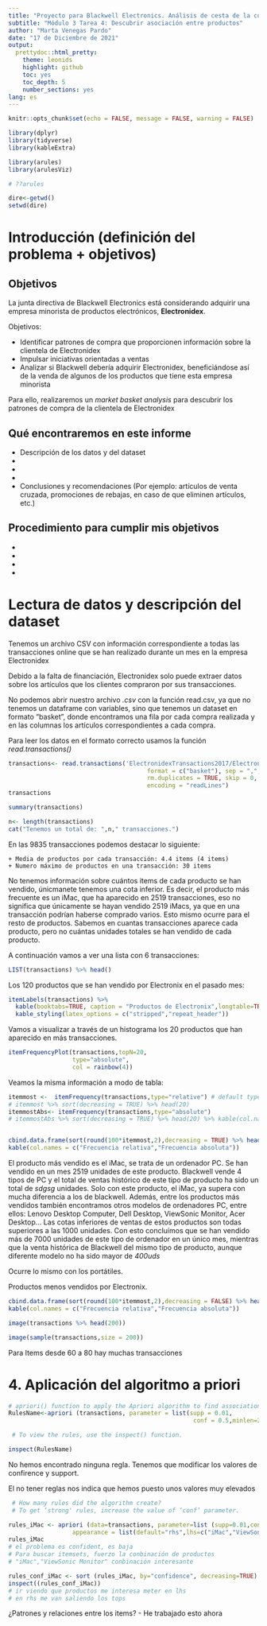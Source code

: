 ```yaml
---
title: "Proyecto para Blackwell Electronics. Análisis de cesta de la compra"
subtitle: "Módulo 3 Tarea 4: Descubrir asociación entre productos"
author: "Marta Venegas Pardo"
date: "17 de Diciembre de 2021"
output:
  prettydoc::html_pretty:
    theme: leonids
    highlight: github
    toc: yes
    toc_depth: 5
    number_sections: yes
lang: es
---
```


```r
knitr::opts_chunk$set(echo = FALSE, message = FALSE, warning = FALSE)
```



```r
library(dplyr)
library(tidyverse)
library(kableExtra)

library(arules)
library(arulesViz)

# ??arules
```


```r
dire<-getwd()
setwd(dire)
```



# Introducción (definición del problema + objetivos)

## Objetivos

La junta directiva de Blackwell Electronics está considerando adquirir una empresa minorista de productos electrónicos, **Electronidex**.

Objetivos:

- Identificar patrones de compra que proporcionen información sobre la clientela de Electronidex
- Impulsar iniciativas orientadas a ventas 
- Analizar si Blackwell debería adquirir Electronidex, beneficiándose así de la venda de algunos de los productos que tiene esta empresa minorista


Para ello, realizaremos un *market basket analysis* para descubrir los patrones de compra de la clientela de Electronidex


## Qué encontraremos en este informe

- Descripción de los datos y del dataset
- 
- 
- 
- Conclusiones y recomendaciones (Por ejemplo: artículos de venta cruzada, promociones de rebajas, en caso de que eliminen artículos, etc.)




## Procedimiento para cumplir mis objetivos

- 
- 
- 
- 



# Lectura de datos y descripción del dataset

Tenemos un archivo CSV con información correspondiente a todas las transacciones online que se han realizado durante un mes en la empresa Electronidex


Debido a la falta de financiación, Electronidex solo puede extraer datos sobre los artículos que los clientes compraron por sus transacciones.

No podemos abrir nuestro archivo _.csv_ con la función read.csv, ya que no tenemos un dataframe con variables, sino que tenemos un dataset en formato "basket", donde encontramos una fila por cada compra realizada y en las columnas los artículos correspondientes a cada compra.

Para leer los datos en el formato correcto usamos la función _read.transactions()_

```r
transactions<- read.transactions('ElectronidexTransactions2017/ElectronidexTransactions2017.csv', 
                                       format = c("basket"), sep = ",", 
                                       rm.duplicates = TRUE, skip = 0, 
                                       encoding = "readLines")
transactions
```






```r
summary(transactions)
```

```r
n<- length(transactions)
cat("Tenemos un total de: ",n," transacciones.")
```


En las 9835 transacciones podemos destacar lo siguiente:

    + Media de productos por cada transacción: 4.4 items (4 items)
    + Numero máximo de productos en una transacción: 30 items

No tenemos información sobre cuántos items de cada producto se han vendido, únicmanete tenemos una cota inferior. 
Es decir, el producto más frecuente es un iMac, que ha aparecido en 2519 transacciones, eso no significa que únicamente se hayan vendido 2519 iMacs, ya que en una transacción podrían haberse comprado varios. Esto mismo ocurre para el resto de productos. Sabemos en cuantas transacciones aparece cada producto, pero no cuántas unidades totales se han vendido de cada producto.


A continuación vamos a ver una lista con 6 transacciones:


```r
LIST(transactions) %>% head()
```




Los 120 productos que se han vendido por Electronix en el pasado mes:

```r
itemLabels(transactions) %>% 
  kable(booktabs=TRUE, caption = "Productos de Electronix",longtable=TRUE,col.names = "Producto") %>% 
  kable_styling(latex_options = c("stripped","repeat_header"))
```




Vamos a visualizar a través de un histograma los 20 productos que han aparecido en más transacciones.



```r
itemFrequencyPlot(transactions,topN=20,
                  type="absolute",
                  col = rainbow(4))
```

Veamos la misma información a modo de tabla:


```r
itemmost <-  itemFrequency(transactions,type="relative") # default type:"relative"
# itemmost %>% sort(decreasing = TRUE) %>% head(20)
itemmostAbs<- itemFrequency(transactions,type="absolute")
# itemmostAbs %>% sort(decreasing = TRUE) %>% head(20) %>% kable(col.names = "Frecuencia absoluta")


cbind.data.frame(sort(round(100*itemmost,2),decreasing = TRUE) %>% head(20),sort(itemmostAbs,decreasing = TRUE) %>% head(20)) %>% 
kable(col.names = c("Frecuencia relativa","Frecuencia absoluta")) 
```

El producto más vendido es el iMac, se trata de un ordenador PC. Se han vendido en un mes 2519 unidades de este producto. 
Blackwell vende 4 tipos de PC y el total de ventas histórico de este tipo de producto ha sido un total de _sdgsg_ unidades. Solo con este producto, el iMac, ya supera con mucha diferencia a los de blackwell. Además, entre los productos más vendidos también encontramos otros modelos de ordenadores PC, entre ellos: Lenovo Desktop Computer, Dell Desktop, ViewSonic Monitor, Acer Desktop... Las cotas inferiores de ventas de estos productos son todas superiores a las 1000 unidades. Con esto concluímos que se han vendido más de 7000 unidades de este tipo de ordenador en un único mes, mientras que la venta histórica de Blackwell del mismo tipo de producto, aunque diferente modelo no ha sido mayor de _400uds_

Ocurre lo mismo con los portátiles.



Productos menos vendidos por Electronix.


```r
cbind.data.frame(sort(round(100*itemmost,2),decreasing = FALSE) %>% head(20),sort(itemmostAbs,decreasing = FALSE) %>% head(20)) %>% 
kable(col.names = c("Frecuencia relativa","Frecuencia absoluta")) 
```






```r
image(transactions %>% head(200)) 

image(sample(transactions,size = 200))
```

Para Items desde 60 a 80 hay muchas transacciones






# 4. Aplicación del algoritmo a priori





```r
# apriori() function to apply the Apriori algorithm to find association rules.
RulesName<-apriori (transactions, parameter = list(supp = 0.01,
                                                    conf = 0.5,minlen=2))
```

```r
 # To view the rules, use the inspect() function. 

inspect(RulesName)
```

No hemos encontrado ninguna regla. Tenemos que modificar los valores de confirence y support.

El no tener reglas nos indica que hemos puesto unos valores muy elevados



```r
 # How many rules did the algorithm create?
 # To get ‘strong' rules, increase the value of ‘conf’ parameter.
```




```r
rules_iMac <- apriori (data=transactions, parameter=list (supp=0.01,conf = 0.20,minlen=2), 
                  appearance = list(default="rhs",lhs=c("iMac","ViewSonic Monitor","HP Laptop") ), control = list (verbose=F)) # those who bought 'milk' also bought..
rules_iMac
# el problema es confident, es baja
# Para buscar itemsets, fuerzo la conbinación de productos
# "iMac","ViewSonic Monitor" conbinación interesante

rules_conf_iMac <- sort (rules_iMac, by="confidence", decreasing=TRUE) # 'high-confidence' rules.
inspect((rules_conf_iMac))
# ir viendo que productos me interesa meter en lhs
# en rhs me van saliendo los tops
```

¿Patrones y relaciones entre los items? - He trabajado esto ahora







